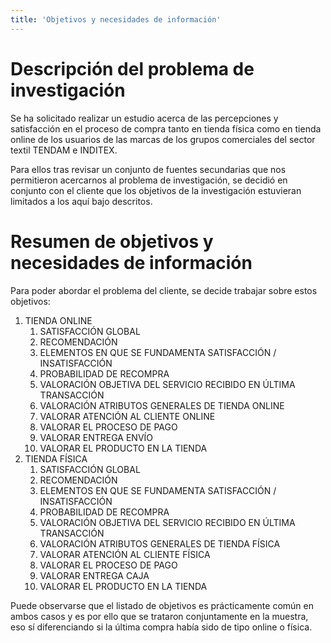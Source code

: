 ```yaml
---
title: 'Objetivos y necesidades de información'
---
```


# Descripción del problema de investigación

Se ha solicitado realizar un estudio acerca de las percepciones y satisfacción en el proceso de compra tanto en tienda física como en tienda online de los usuarios de las marcas de los grupos comerciales del sector textil TENDAM e INDITEX.

Para ellos tras revisar un conjunto de fuentes secundarias que nos permitieron acercarnos al problema de investigación, se decidió en conjunto con el cliente que los objetivos de la investigación estuvieran limitados a los aquí bajo descritos.

# Resumen de objetivos y necesidades de información

Para poder abordar el problema del cliente, se decide trabajar sobre estos objetivos:

1. TIENDA ONLINE
    1. SATISFACCIÓN GLOBAL
    1. RECOMENDACIÓN
    1. ELEMENTOS EN QUE SE FUNDAMENTA SATISFACCIÓN / INSATISFACCIÓN
    1. PROBABILIDAD DE RECOMPRA
    1. VALORACIÓN OBJETIVA DEL SERVICIO RECIBIDO EN ÚLTIMA TRANSACCIÓN
    1. VALORACIÓN ATRIBUTOS GENERALES DE TIENDA ONLINE
    1. VALORAR ATENCIÓN AL CLIENTE ONLINE
    1. VALORAR EL PROCESO DE PAGO
    1. VALORAR ENTREGA ENVÍO
    1. VALORAR EL PRODUCTO EN LA TIENDA
2. TIENDA FÍSICA
    1. SATISFACCIÓN GLOBAL 
    1. RECOMENDACIÓN
    1. ELEMENTOS EN QUE SE FUNDAMENTA SATISFACCIÓN / INSATISFACCIÓN
    1. PROBABILIDAD DE RECOMPRA
    1. VALORACIÓN OBJETIVA DEL SERVICIO RECIBIDO EN ÚLTIMA TRANSACCIÓN
    1. VALORACIÓN ATRIBUTOS GENERALES DE TIENDA FÍSICA
    1. VALORAR ATENCIÓN AL CLIENTE FÍSICA
    1. VALORAR EL PROCESO DE PAGO
    1. VALORAR  ENTREGA CAJA
    1. VALORAR EL PRODUCTO EN LA TIENDA
    
Puede observarse que el listado de objetivos es prácticamente común en ambos casos y es por ello que se trataron conjuntamente en la muestra, eso sí diferenciando si la última compra había sido de tipo online o física.
